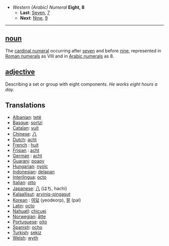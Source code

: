 *''Western (Arabic) Numeral'' '''Eight, 8'''
**'''Last''': [[Seven]], [[7]]
**'''Next''': [[Nine]], [[9]]

----

==[[noun]]==

The [[cardinal numeral]] occurring after [[seven]] and before [[nine]], represented in [[Roman numerals]] as VIII and in [[Arabic numerals]] as 8.

==[[adjective]]==

Describing a set or group with eight components. ''He works eight hours a day.''

==Translations==
*[[Albanian]]: [[tetë]]
*[[Basque]]: [[sortzi]]
*[[Catalan]]: [[vuit]]
*[[Chinese]]: [[八]]
*[[Dutch]]: [[acht]]
*[[French]] : [[huit]]
*[[Frisian]] : [[acht]]
*[[German]] : [[acht]]
*[[Guarani]]: [[poapy]]
*[[Hungarian]]: [[nyolc]]
*[[Indonesian]]: [[delapan]]
*[[Interlingua]]: [[octo]]
*[[Italian]]: [[otto]]
*[[Japanese]]: [[八]] (はち, hachi)
*[[Kalaallisut]]: [[arviniq-pingasut]]
*[[Korean]] : [[여덟]] (yeodeorp), [[팔]] (pal)
*[[Latin]]: [[octo]]
*[[Nahuatl]]: [[chicuei]]
*[[Norwegian]]: [[åtte]]
*[[Portuguese]]: [[oito]]
*[[Spanish]]: [[ocho]]
*[[Turkish]]: [[sekiz]]
*[[Welsh]]: [[wyth]]